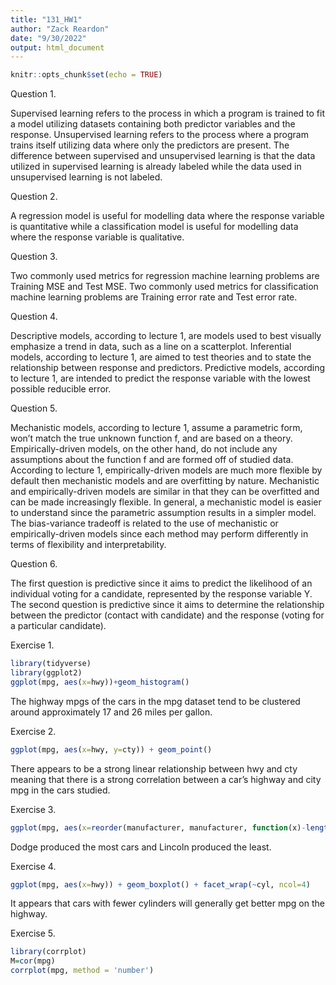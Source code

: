 ```yaml
---
title: "131_HW1"
author: "Zack Reardon"
date: "9/30/2022"
output: html_document
---
```


```r
knitr::opts_chunk$set(echo = TRUE)
```

Question 1.

Supervised learning refers to the process in which a program is trained to fit a model utilizing datasets containing both predictor variables and the response. Unsupervised learning refers to the process where a program trains itself utilizing data where only the predictors are present. The difference between supervised and unsupervised learning is that the data utilized in supervised learning is already labeled while the data used in unsupervised learning is not labeled.

Question 2.

A regression model is useful for modelling data where the response variable is quantitative while a classification model is useful for modelling data where the response variable is qualitative.

Question 3.

Two commonly used metrics for regression machine learning problems are Training MSE and Test MSE. Two commonly used metrics for classification machine learning problems are Training error rate and Test error rate.

Question 4.

Descriptive models, according to lecture 1, are models used to best visually emphasize a trend in data, such as a line on a scatterplot. Inferential models, according to lecture 1, are aimed to test theories and to state the relationship between response and predictors. Predictive models, according to lecture 1, are intended to predict the response variable with the lowest possible reducible error.

Question 5.

Mechanistic models, according to lecture 1, assume a parametric form, won't match the true unknown function f, and are based on a theory. Empirically-driven models, on the other hand, do not include any assumptions about the function f and are formed off of studied data. According to lecture 1, empirically-driven models are much more flexible by default then mechanistic models and are overfitting by nature. Mechanistic and empirically-driven models are similar in that they can be overfitted and can be made increasingly flexible. In general, a mechanistic model is easier to understand since the parametric assumption results in a simpler model. The bias-variance tradeoff is related to the use of mechanistic or empirically-driven models since each method may perform differently in terms of flexibility and interpretability.

Question 6.

The first question is predictive since it aims to predict the likelihood of an individual voting for a candidate, represented by the response variable Y. The second question is predictive since it aims to determine the relationship between the predictor (contact with candidate) and the response (voting for a particular candidate).

Exercise 1.

```r
library(tidyverse)
library(ggplot2)
ggplot(mpg, aes(x=hwy))+geom_histogram()
```

The highway mpgs of the cars in the mpg dataset tend to be clustered around approximately 17 and 26 miles per gallon.

Exercise 2.

```r
ggplot(mpg, aes(x=hwy, y=cty)) + geom_point()
```

There appears to be a strong linear relationship between hwy and cty meaning that there is a strong correlation between a car's highway and city mpg in the cars studied.

Exercise 3.

```r
ggplot(mpg, aes(x=reorder(manufacturer, manufacturer, function(x)-length(x)))) + geom_bar() + coord_flip() + xlab("manufacturer")
```

Dodge produced the most cars and Lincoln produced the least.

Exercise 4.

```r
ggplot(mpg, aes(x=hwy)) + geom_boxplot() + facet_wrap(~cyl, ncol=4)
```

It appears that cars with fewer cylinders will generally get better mpg on the highway.

Exercise 5.

```r
library(corrplot)
M=cor(mpg)
corrplot(mpg, method = 'number')
```
